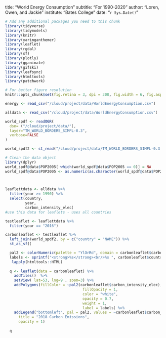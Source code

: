 title: "World Energy Consumption"
subtitle: "For 1990-2020"
author: "Loren, Owen, and Jackie"
institute: "Bates College"
date: "`r Sys.Date()`"

```r
# Add any additional packages you need to this chunk
library(tidyverse)
library(tidymodels)
library(knitr)
library(xaringanthemer)
library(leaflet)
library(rgdal)
library(sf)
library(plotly)
library(gganimate)
library(gifski)
library(leafsync)
library(htmltools)
library(patchwork)
```

```r
# For better figure resolution
knitr::opts_chunk$set(fig.retina = 3, dpi = 300, fig.width = 6, fig.asp = 0.618, out.width = "80%")
```


```r
energy <- read_csv("/cloud/project/data/WorldEnergyConsumption.csv")

alldata <- read_csv("/cloud/project/data/WorldEnergyConsumption.csv")

world_spdf <- readOGR( 
  dsn= ("/cloud/project/data/"), 
  layer="TM_WORLD_BORDERS_SIMPL-0.3",
  verbose=FALSE
)

world_spdf2 <- st_read("/cloud/project/data/TM_WORLD_BORDERS_SIMPL-0.3.shp")

# Clean the data object
library(dplyr)
world_spdf@data$POP2005[ which(world_spdf@data$POP2005 == 0)] = NA
world_spdf@data$POP2005 <- as.numeric(as.character(world_spdf@data$POP2005)) / 1000000 %>% round(2)

 
```

```r
leaflettdata <- alldata %>%
  filter(year >= 1990) %>%
  select(country,
         year,
         carbon_intensity_elec)
#use this data for leaflets - uses all countries
```

```r
testleaflet <- leaflettdata %>%
  filter(year == "2016")
```

```r
carbonleaflet <- testleaflet %>%
  left_join(world_spdf2, by = c("country" = "NAME")) %>%
  st_as_sf()
```


```r
  pal2 <- colorNumeric(palette = "YlOrRd", domain = carbonleaflet$carbon_intensity_elec)
  labels <- sprintf("<strong>%s</strong><br/>%s ", carbonleaflet$country, carbonleaflet$carbon_intensity_elec) %>%
   lapply(htmltools::HTML)
 
  q <- leaflet(data = carbonleaflet) %>%
    addTiles()  %>%
    setView( lat=53, lng=9 , zoom=3) %>%
    addPolygons(fillColor = ~pal2(carbonleaflet$carbon_intensity_elec),
                                   fillOpacity = 1,
                                   color = "white",
                                   opacity = 0.7,
                                   weight = 1,
                                   label = labels) %>%
    addLegend("bottomleft", pal = pal2, values = ~carbonleaflet$carbon_intensity_elec,
      title = "2018 Carbon Emissions",
      opacity = 1)
  
  q


```
